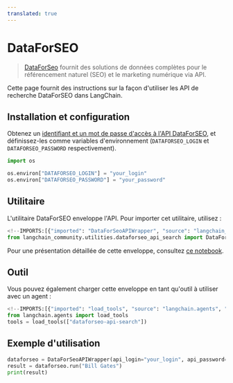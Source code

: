 ```yaml
---
translated: true
---
```


# DataForSEO

>[DataForSeo](https://dataforseo.com/) fournit des solutions de données complètes pour le référencement naturel (SEO) et le marketing numérique via API.

Cette page fournit des instructions sur la façon d'utiliser les API de recherche DataForSEO dans LangChain.

## Installation et configuration

Obtenez un [identifiant et un mot de passe d'accès à l'API DataForSEO](https://app.dataforseo.com/register), et définissez-les comme variables d'environnement (`DATAFORSEO_LOGIN` et `DATAFORSEO_PASSWORD` respectivement).

```python
import os

os.environ["DATAFORSEO_LOGIN"] = "your_login"
os.environ["DATAFORSEO_PASSWORD"] = "your_password"
```

## Utilitaire

L'utilitaire DataForSEO enveloppe l'API. Pour importer cet utilitaire, utilisez :

```python
<!--IMPORTS:[{"imported": "DataForSeoAPIWrapper", "source": "langchain_community.utilities.dataforseo_api_search", "docs": "https://api.python.langchain.com/en/latest/utilities/langchain_community.utilities.dataforseo_api_search.DataForSeoAPIWrapper.html", "title": "DataForSEO"}]-->
from langchain_community.utilities.dataforseo_api_search import DataForSeoAPIWrapper
```

Pour une présentation détaillée de cette enveloppe, consultez [ce notebook](/docs/integrations/tools/dataforseo).

## Outil

Vous pouvez également charger cette enveloppe en tant qu'outil à utiliser avec un agent :

```python
<!--IMPORTS:[{"imported": "load_tools", "source": "langchain.agents", "docs": "https://api.python.langchain.com/en/latest/agent_toolkits/langchain_community.agent_toolkits.load_tools.load_tools.html", "title": "DataForSEO"}]-->
from langchain.agents import load_tools
tools = load_tools(["dataforseo-api-search"])
```

## Exemple d'utilisation

```python
dataforseo = DataForSeoAPIWrapper(api_login="your_login", api_password="your_password")
result = dataforseo.run("Bill Gates")
print(result)
```
